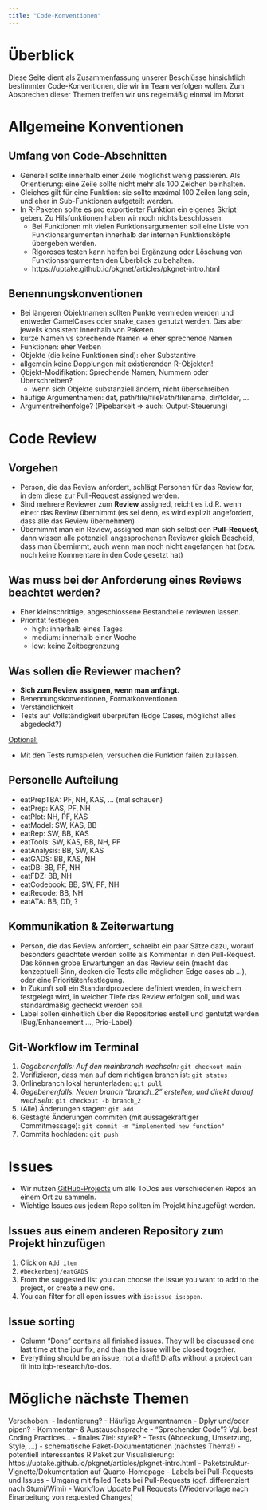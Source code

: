 ```yaml
---
title: "Code-Konventionen"
---
```


# Überblick
Diese Seite dient als Zusammenfassung unserer Beschlüsse hinsichtlich bestimmter Code-Konventionen, die wir im Team verfolgen wollen. Zum Absprechen dieser Themen treffen wir uns regelmäßig einmal im Monat.  

# Allgemeine Konventionen

## Umfang von Code-Abschnitten

- Generell sollte innerhalb einer Zeile möglichst wenig passieren. Als Orientierung: eine Zeile sollte nicht mehr als 100 Zeichen beinhalten. 
- Gleiches gilt für eine Funktion: sie sollte maximal 100 Zeilen lang sein, und eher in Sub-Funktionen aufgeteilt werden. 
- In R-Paketen sollte es pro exportierter Funktion ein eigenes Skript geben. Zu Hilsfunktionen  haben wir noch nichts beschlossen. 
  - Bei Funktionen mit vielen Funktionsargumenten soll eine Liste von Funktionsargumenten innerhalb der internen Funktionsköpfe übergeben werden. 
  - Rigoroses testen kann helfen bei Ergänzung oder Löschung von Funktionsargumenten den Überblick zu behalten.  
  - https://uptake.github.io/pkgnet/articles/pkgnet-intro.html


## Benennungskonventionen

- Bei längeren Objektnamen sollten Punkte vermieden werden und entweder CamelCases oder snake_cases genutzt werden. Das aber jeweils konsistent innerhalb von Paketen. 
- kurze Namen vs sprechende Namen => eher sprechende Namen
- Funktionen: eher Verben
- Objekte (die keine Funktionen sind): eher Substantive
- allgemein keine Dopplungen mit existierenden R-Objekten!
- Objekt-Modifikation: Sprechende Namen, Nummern oder Überschreiben?
    - wenn sich Objekte substanziell ändern, nicht überschreiben
- häufige Argumentnamen: dat, path/file/filePath/filename, dir/folder, ... 
- Argumentreihenfolge? (Pipebarkeit => auch: Output-Steuerung)

# Code Review

## Vorgehen

- Person, die das Review anfordert, schlägt Personen für das Review for, in dem diese zur Pull-Request assigned werden. 
- Sind mehrere Reviewer zum **Review** assigned, reicht es i.d.R. wenn eine:r das Review übernimmt (es sei denn, es wird explizit angefordert, dass alle das Review übernehmen) 
- Übernimmt man ein Review, assigned man sich selbst den **Pull-Request**, dann wissen alle potenziell angesprochenen Reviewer gleich Bescheid, dass man übernimmt, auch wenn man noch nicht angefangen hat (bzw. noch keine Kommentare in den Code gesetzt hat)

## Was muss bei der Anforderung eines Reviews beachtet werden?
- Eher kleinschrittige, abgeschlossene Bestandteile reviewen lassen. 
- Priorität festlegen 
   - high: innerhalb eines Tages
   - medium: innerhalb einer Woche
   - low: keine Zeitbegrenzung

## Was sollen die Reviewer machen?
- **Sich zum Review assignen, wenn man anfängt.**
- Benennungskonventionen, Formatkonventionen
- Verständlichkeit
- Tests auf Vollständigkeit überprüfen (Edge Cases, möglichst alles abgedeckt?)

<ins>Optional:</ins>
  - Mit den Tests rumspielen, versuchen die Funktion failen zu lassen.   

## Personelle Aufteilung 

- eatPrepTBA: PF, NH, KAS, ... (mal schauen)
- eatPrep: KAS, PF, NH
- eatPlot: NH, PF, KAS
- eatModel: SW, KAS, BB
- eatRep: SW, BB, KAS
- eatTools: SW, KAS, BB, NH, PF
- eatAnalysis: BB, SW, KAS
- eatGADS: BB, KAS, NH
- eatDB: BB, PF, NH
- eatFDZ: BB, NH
- eatCodebook: BB, SW, PF, NH
- eatRecode: BB, NH 
- eatATA: BB, DD, ?

## Kommunikation & Zeiterwartung
- Person, die das Review anfordert, schreibt ein paar Sätze dazu, worauf besonders geachtete werden sollte als Kommentar in den Pull-Request. Das können grobe Erwartungen an das Review sein (macht das konzeptuell Sinn, decken die Tests alle möglichen Edge cases ab ...), oder eine Prioritätenfestlegung. 
- In Zukunft soll ein Standardprozedere definiert werden, in welchem festgelegt wird, in welcher Tiefe das Review erfolgen soll, und was standardmäßig gecheckt werden soll. 
- Label sollen einheitlich über die Repositories erstell und gentutzt werden (Bug/Enhancement ..., Prio-Label)


## Git-Workflow im Terminal

1. *Gegebenenfalls: Auf den mainbranch wechseln:* `git checkout main`
2. Verifizieren, dass man auf dem richtigen branch ist: `git status`
3. Onlinebranch lokal herunterladen: `git pull`
4. *Gegebenenfalls: Neuen branch "branch_2" erstellen, und direkt darauf wechseln:* `git checkout -b branch_2`
5. (Alle) Änderungen stagen: `git add .`
6. Gestagte Änderungen commiten (mit aussagekräftiger Commitmessage): `git commit -m "implemented new function"`
7. Commits hochladen: `git push`


# Issues

- Wir nutzen [GitHub-Projects](https://github.com/orgs/iqb-research/projects/5/views/14) um alle ToDos aus verschiedenen Repos an einem Ort zu sammeln.  
- Wichtige Issues aus jedem Repo sollten im Projekt hinzugefügt werden. 

## Issues aus einem anderen Repository zum Projekt hinzufügen

1. Click on `Add item`
2. `#beckerbenj/eatGADS` 
3. From the suggested list you can choose the issue you want to add to the project, or create a new one.  
4. You can filter for all open issues with `is:issue is:open`. 

## Issue sorting

- Column "Done" contains all finished issues. They will be discussed one last time at the jour fix, and than the issue will be closed together. 
- Everything should be an issue, not a draft! Drafts without a project can fit into iqb-research/to-dos. 


# Mögliche nächste Themen
Verschoben:
- Indentierung?
- Häufige Argumentnamen
- Dplyr und/oder pipen?
- Kommentar- & Austauschsprache
- "Sprechender Code"? Vgl. best Coding Practices...
- finales Ziel: styleR?
- Tests (Abdeckung, Umsetzung, Style, ...)
- schematische Paket-Dokumentationen (nächstes Thema!)
  - potentiell interessantes R Paket zur Visualisierung: https://uptake.github.io/pkgnet/articles/pkgnet-intro.html
- Paketstruktur-Vignette/Dokumentation auf Quarto-Homepage
- Labels bei Pull-Requests und Issues
- Umgang mit failed Tests bei Pull-Requests (ggf. differenziert nach Stumi/Wimi)
-  Workflow Update Pull Requests (Wiedervorlage nach Einarbeitung von requested Changes)

